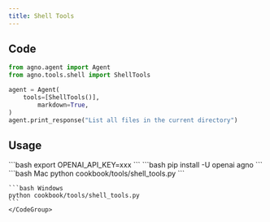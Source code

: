 ```yaml
---
title: Shell Tools
---
```


## Code

```python cookbook/tools/shell_tools.py
from agno.agent import Agent
from agno.tools.shell import ShellTools

agent = Agent(
    tools=[ShellTools()],
        markdown=True,
)
agent.print_response("List all files in the current directory")
```

## Usage

<Steps>
  <Snippet file="create-venv-step.mdx" />

  <Step title="Set your API key">
    ```bash
    export OPENAI_API_KEY=xxx
    ```
  </Step> 

  <Step title="Install libraries">
    ```bash
    pip install -U openai agno
    ```
  </Step>

  <Step title="Run Agent">
    <CodeGroup>
    ```bash Mac
    python cookbook/tools/shell_tools.py
    ```

    ```bash Windows
    python cookbook/tools/shell_tools.py
    ```
    </CodeGroup>
  </Step>
</Steps>
